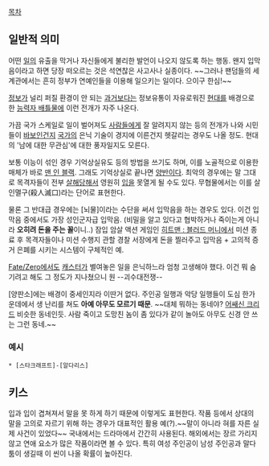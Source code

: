 [[목차]]

== 일반적 의미 ==
어떤 [[일]]의 유출을 막거나 자신들에게 불리한 발언이 나오지 않도록 하는 행동. 왠지 입막음이라고 하면 당장 떠오르는 것은 석연찮은 사고사나 실종이다. ~~그러나 팬덤들의 세계관에서는 흔히 정부가 연예인들을 이용해 일으키는 일이다. 으이구 한심!~~

[[정보]]가 널리 퍼질 환경이 안 되는 [[과거]]보다는 정보유통이 자유로워진 [[현대]]를 배경으로 한 [[능력자 배틀]]물에 이런 전개가 자주 나온다.

가끔 국가 스케일로 일이 벌어져도 [[사람]]들에게 잘 알려지지 않는 등의 전개가 나와 시민들이 [[바보]]인건지 [[국가]]의 은닉 기술이 경지에 이른건지 헷갈리는 경우도 나올 정도. 현대의 '남에 대한 무관심'에 대한 풍자일지도 모른다.

보통 이능이 섞인 경우 기억상실유도 등의 방법을 쓰기도 하며, 이를 노골적으로 이용한 매체가 바로 [[맨 인 블랙]]. 그래도 기억상실로 끝나면 [[양반]]이다. 최악의 경우에는 말 그대로 목격자들이 전부 [[살해]]당해서 영원히 [[입]]을 못열게 될 수도 있다. 무협물에서는 이를 살인멸구(殺人滅口)라는 단어로 표현한다.

물론 그 반대급 경우에는 [뇌물]이라는 수단을 써서 입막음을 하는 경우도 있다. 이건 입막음 중에서도 가장 성인군자급 입막음. (비밀을 알고 있다고 협박하거나 죽이는게 아니라 '''오히려 돈을 주는 꼴'''이니..) 잠입 암살 액션 게임인 [[히트맨 : 블러드 머니]]에서 미션 종료 후 목격자들이나 미션 수행지 관할 경찰 서장에게 돈을 찔러주고 입막음 + 고의적 증거 은폐를 시키는 시스템이 구체적인 예. 

[[Fate/Zero]]에서도 [[캐스터]]가 별여놓은 일을 은닉하느라 엄청 고생해야 했다. 이건 뭐 숨기려고 해도 그 정도가 지나쳤으니 원 --괴수대전쟁--

[양판소]에는 배경이 중세인지라 이딴거 없다. 주인공 일행과 악당 일행들이 도심 한가운데에서 생 난리를 쳐도 '''아예 아무도 모르기 때문'''. ~~대체 뭐하는 동네야? [[어쌔신 크리드]] 비슷한 동네인듯. 사람 죽이고 도망친 놈이 좀 있다가 같이 놀아도 아무도 신경 안 쓰는 그런 동네.~~
=== 예시 ===
 * [스타크래프트]-[알다리스]
== 키스 ==
입과 입이 겹쳐져서 말을 못 하게 하기 때문에 이렇게도 표현한다. 
작품 등에서 상대의 말을 고의로 자르기 위해 하는 경우가 대표적인 활용 예(?).~~말이 아니라 혀를 자른 실제 사건이 있었다~~ 
국내에서는 드라마에서 간간히 사용된다. 해외에서는 장르 가리지 않고 연애 요소가 많은 작품이라면 볼 수 있다. 
특히 여성 주인공이 남성 주인공과 말다툼이 생길때 이 씬이 나올 확률이 높아진다. 

